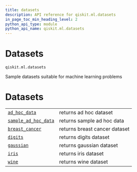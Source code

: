 ```yaml
---
title: datasets
description: API reference for qiskit.ml.datasets
in_page_toc_min_heading_level: 2
python_api_type: module
python_api_name: qiskit.ml.datasets
---
```


<span id="module-qiskit.ml.datasets" />

<span id="qiskit-ml-datasets" />

# Datasets

`qiskit.ml.datasets`

Sample datasets suitable for machine learning problems

# Datasets

|                                                                                                       |                               |
| ----------------------------------------------------------------------------------------------------- | ----------------------------- |
| [`ad_hoc_data`](qiskit.ml.datasets.ad_hoc_data "qiskit.ml.datasets.ad_hoc_data")                      | returns ad hoc dataset        |
| [`sample_ad_hoc_data`](qiskit.ml.datasets.sample_ad_hoc_data "qiskit.ml.datasets.sample_ad_hoc_data") | returns sample ad hoc data    |
| [`breast_cancer`](qiskit.ml.datasets.breast_cancer "qiskit.ml.datasets.breast_cancer")                | returns breast cancer dataset |
| [`digits`](qiskit.ml.datasets.digits "qiskit.ml.datasets.digits")                                     | returns digits dataset        |
| [`gaussian`](qiskit.ml.datasets.gaussian "qiskit.ml.datasets.gaussian")                               | returns gaussian dataset      |
| [`iris`](qiskit.ml.datasets.iris "qiskit.ml.datasets.iris")                                           | returns iris dataset          |
| [`wine`](qiskit.ml.datasets.wine "qiskit.ml.datasets.wine")                                           | returns wine dataset          |

